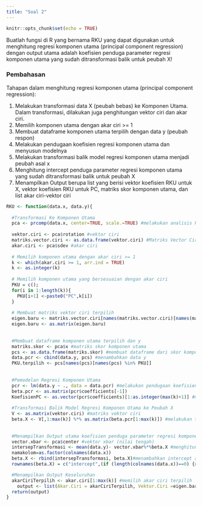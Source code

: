 ```yaml
---
title: "Soal 2"
---
```


```r
knitr::opts_chunk$set(echo = TRUE)
```

Buatlah fungsi di R yang bernama RKU yang dapat digunakan untuk menghitung regresi komponen utama (principal component regression) dengan output utama adalah koefisien penduga parameter regresi komponen utama yang sudah ditransformasi balik untuk peubah X!

### Pembahasan

Tahapan dalam menghitung regresi komponen utama (principal component regression): \

1. Melakukan transformasi data X (peubah bebas) ke Komponen Utama. Dalam transformasi, dilakukan juga penghitungan vektor ciri dan akar ciri. \
2. Memilih komponen utama dengan akar ciri >= 1  \
3. Membuat dataframe komponen utama terpilih dengan data y (peubah respon) \
4. Melakukan pendugaan koefisien regresi komponen utama dan menyusun modelnya \
5. Melakukan transformasi balik model regresi komponen utama menjadi peubah asal x  \
6. Menghitung intercept penduga parameter regresi komponen utama yang sudah ditransformasi balik untuk peubah X  \
7. Menampilkan Output berupa list yang berisi vektor koefisien RKU untuk X, vektor koefisien RKU untuk PC, matriks skor komponen utama, dan list akar ciri-vektor ciri

```r
RKU <- function(data.x, data.y){
  
  #Transformasi Ke Komponen Utama
  pca <- prcomp(data.x, center=TRUE, scale.=TRUE) #melakukan analisis komponen utama
  
  vektor.ciri <- pca$rotation #vektor ciri 
  matriks.vector.ciri <- as.data.frame(vektor.ciri) #Matriks Vector Ciri
  akar.ciri <- pca$sdev #akar ciri
  
  # Memilih komponen utama dengan akar ciri >= 1 
  k <- which(akar.ciri >= 1, arr.ind = TRUE)
  k <- as.integer(k)
  
  # Memilih komponen utama yang bersesuaian dengan akar ciri 
  PKU = c();
  for(i in 1:length(k)){
    PKU[i+1] <-paste0("PC",k[i])
  }
  
  # Membuat matriks vektor ciri terpilih
  eigen.baru <- matriks.vector.ciri[names(matriks.vector.ciri)[names(matriks.vector.ciri) %in% PKU]]
  eigen.baru <- as.matrix(eigen.baru)
  
  
  #Membuat dataframe komponen utama terpilih dan y
  matriks.skor <- pca$x #matriks skor komponen utama
  pcs <- as.data.frame(matriks.skor) #membuat dataframe dari skor komponen utama
  data.pcr <- cbind(data.y, pcs) #menambahkan data y
  PKU.terpilih <- pcs[names(pcs)[names(pcs) %in% PKU]]
  
  
  #Pemodelan Regresi Komponen Utama
  pcr <- lm(data.y ~ ., data = data.pcr) #melakukan pendugaan koefisien regresi
  beta.pcr <- as.matrix(pcr$coefficients[-1]) 
  KoefisienPC <- as.vector(pcr$coefficients)[1:as.integer(max(k)+1)] #matriks koefisien regresi komponen utama
  
  #Transformasi Balik Model Regresi Komponen Utama ke Peubah X
  V <- as.matrix(vektor.ciri) #matriks vektor ciri
  beta.X <- V[,1:max(k)] %*% as.matrix(beta.pcr[1:max(k)]) #melakukan transformasi peubah komponen utama menjadi peubah asal x 
  
  
  #Menampilkan Output utama koefisien penduga parameter regresi komponen utama yang sudah ditransformasi balik untuk peubah X 
  vector.xbar <- pca$center #vektor xbar (nilai tengah)
  intersepTransformasi <- mean(data.y)- vector.xbar%*%beta.X #menghitung intercept akhir
  namakolom=as.factor(colnames(data.x))
  beta.X <- rbind(intersepTransformasi, beta.X)#menambahkan intercept akhir dan koefisien beta hasil transformasi
  rownames(beta.X) = c("intercept",(if (length(colnames(data.x))==0) {rep(paste("beta",1:ncol(data.x),sep=""))} else {levels(namakolom)}))

  #Menampilkan Output Keseluruhan
  akarCiriTerpilih <- akar.ciri[1:max(k)] #memilih akar ciri terpilih
    output <- list(Akar.Ciri = akarCiriTerpilih, Vektor.Ciri =eigen.baru,  skor.KU= datatable(PKU.terpilih, class = 'cell-border stripe'), Koefisien.PC = KoefisienPC, Koefisien.X = beta.X)
  return(output)
}
```

